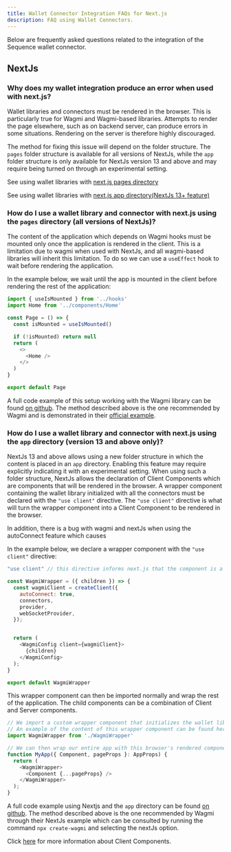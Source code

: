 ```yaml
---
title: Wallet Connector Integration FAQs for Next.js
description: FAQ using Wallet Connectors.
---
```


Below are frequently asked questions related to the integration of the Sequence wallet connector.

## NextJs

### Why does my wallet integration produce an error when used with next.js?

Wallet libraries and connectors must be rendered in the browser. This is particularly true for Wagmi and Wagmi-based libraries. Attempts to render the page elsewhere, such as on backend server, can produce errors in some situations. Rendering on the server is therefore highly discouraged. 

The method for fixing this issue will depend on the folder structure. The `pages` folder structure is available for all versions of NextJs, while the `app` folder structure is only available for NextJs version 13 and above and may require being turned on through an experimental setting.

See using wallet libraries with [next.js pages directory](/sdk/typescript/connectors/FAQ#how-do-i-use-a-wallet-library-and-connector-with-nextjs-using-the-pages-directory-all-versions-of-nextjs)

See using wallet libraries with [next.js app directory(NextJs 13+ feature)](/sdk/typescript/connectors/FAQ#how-do-i-use-a-wallet-library-and-connector-with-nextjs-using-the-app-directory-version-13-and-above-only)


### How do I use a wallet library and connector with next.js using the `pages` directory (all versions of NextJs)?
The content of the application which depends on Wagmi hooks must be mounted only once the application is rendered in the client. This is a limitation due to wagmi when used with NextJs, and all wagmi-based libraries will inherit this limitation. To do so we can use a `useEffect` hook to wait before rendering the application.

In the example below, we wait until the app is mounted in the client before rendering the rest of the application:
```js
import { useIsMounted } from '../hooks'
import Home from '../components/Home'

const Page = () => {
  const isMounted = useIsMounted()

  if (!isMounted) return null
  return (
    <>
      <Home />
    </>
  )
}

export default Page
```

A full code example of this setup working with the Wagmi library can be found [on github](https://github.com/0xsequence/demo-dapp-wagmi-next/tree/mount-hook).
The method described above is the one recommended by Wagmi and is demonstrated in their [official example](https://github.com/wagmi-dev/wagmi/blob/0.12.x/examples/_dev/src/pages/index.tsx).

### How do I use a wallet library and connector with next.js using the `app` directory (version 13 and above only)?
NextJs 13 and above allows using a new folder structure in which the content is placed in an `app` directory. Enabling this feature may require explicitly indicating it with an experimental setting.
When using such a folder structure, NextJs allows the declaration of Client Components which are components that will be rendered in the browser.
A wrapper component containing the wallet library initialized with all the connectors must be declared with the `"use client"` directive. The `"use client"` directive is what will turn the wrapper component into a Client Component to be rendered in the browser.

In addition, there is a bug with wagmi and nextJs when using the autoConnect feature which causes

In the example below, we declare a wrapper component with the `"use client"` directive:

```js
"use client" // this directive informs next.js that the component is a Client Component to be rendered in the browser

const WagmiWrapper = ({ children }) => {
  const wagmiClient = createClient({
    autoConnect: true,
    connectors,
    provider,
    webSocketProvider,
  });


  return (
    <WagmiConfig client={wagmiClient}>
      {children}
    </WagmiConfig>
  );
}

export default WagmiWrapper
```

This wrapper component can then be imported normally and wrap the rest of the application. The child components can be a combination of Client and Server components.

```js
// We import a custom wrapper component that initializes the wallet library and all its connectors
// An example of the content of this wrapper component can be found here: https://github.com/0xsequence/demo-dapp-wagmi-next/blob/master/components/WagmiProvider.tsx
import WagmiWrapper from './WagmiWrapper'

// We can then wrap our entire app with this browser's rendered component
function MyApp({ Component, pageProps }: AppProps) {
  return (
    <WagmiWrapper>
      <Component {...pageProps} />
    </WagmiWrapper>
  );
}
```

A full code example using Nextjs and the `app` directory can be found [on github](https://github.com/0xsequence/demo-dapp-wagmi-next/tree/use-client-method).
The method described above is the one recommended by Wagmi through their NextJs example which can be consulted by running the command `npx create-wagmi` and selecting the nextJs option.

Click [here](https://beta.nextjs.org/docs/rendering/server-and-client-components#client-components) for more information about Client Components.